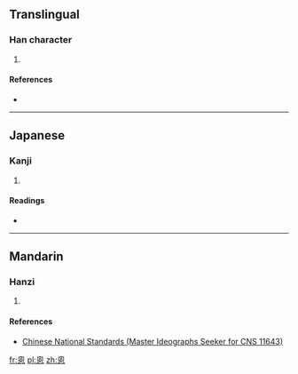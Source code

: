 ==Translingual==

===Han character===
{{Han char|rn=61|rad=心|as=06|sn=10|four=|canj=竹田心 (HWP), XX竹田心 (XXHWP)|ids=⿱[[囟]][[心]]}}

# {{defn|Han|sort=心06}}

====References====
* {{Han ref|kx=0384.200|dkj=10562|dj=0715.030|hdz=42292.010|uh=6056|ud=24662}}

----

==Japanese==

===Kanji===
{{ja-kanji|grade=|rs=心06}}

# {{defn|lang=ja|sort=心06}}

====Readings====
* {{ja-readings|on=[[し]] (shi)|kun=[[おもおう]] (omoou), [[おもえらく]] (omoeraku), [[おぼす]] (obosu)}}

----

==Mandarin==

===Hanzi===
{{cmn-hanzi|pin=[[sī]] ([[si1]]), [[sì]] (si4), [[sāi]] (sai1)|wg=ssu<sup>1</sup>, ssu<sup>4</sup>, sai<sup>1</sup>}}

# {{defn|lang=cmn|sort=心06}}

====References====
*[http://www.cns11643.gov.tw/AIDB/query_general_view.do?page=3&code=307E Chinese National Standards (Master Ideographs Seeker for CNS 11643)]

[[fr:恖]]
[[pl:恖]]
[[zh:恖]]